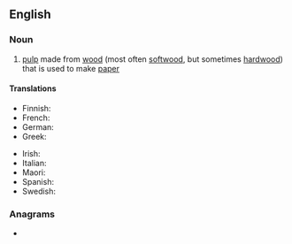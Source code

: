 {{also|wood-pulp}}
==English==
{{wikipedia}}

===Noun===
{{en-noun|~}}

# [[pulp]] made from [[wood]] (most often [[softwood]], but sometimes [[hardwood]]) that is used to make [[paper]]

====Translations====
{{trans-top|pulp from trees used to make paper}}
* Finnish: {{t+|fi|paperimassa}}
* French: {{t+|fr|pâte à papier|f}}
* German: {{t+|de|Holzschliff|m}}
* Greek: {{t+|el|ξυλοπολτός|m}}
{{trans-mid}}
* Irish: {{t|ga|laíon adhmaid|m}}
* Italian: {{t|it|pasta di legno|f}}
* Maori: {{t|mi|rākau kōpēpē}}
* Spanish: {{t|es|pasta de papel|f}}
* Swedish: {{t+|sv|pappersmassa|c}}
{{trans-bottom}}

===Anagrams===
* {{anagrams|en|a=dlooppuw|pulpwood}}